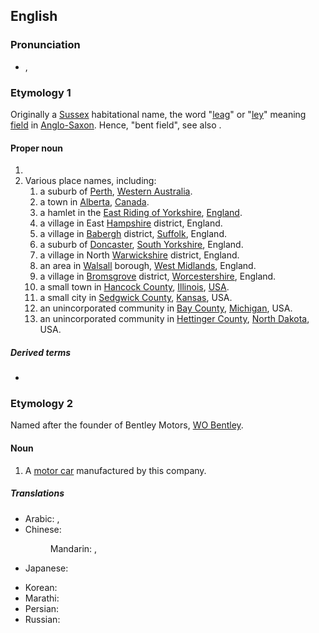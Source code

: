 ==English==
{{wikipedia}}
{{slim-wikipedia|Bentley (disambiguation)}}

===Pronunciation===
* {{enPR|bĕnt'lē}}, {{IPA|/ˈbentliː/|lang=en}}

===Etymology 1===
Originally a [[Sussex]] habitational name, the word "[[leag]]" or "[[ley]]" meaning [[field]] in [[Anglo-Saxon]]. Hence, "bent field", see also {{mention|en|Bentham}}.

====Proper noun====
{{en-proper noun}}

# {{surname|A=An|English [[habitational]]|from=Old English}}
# Various place names, including:
## a suburb of [[Perth]], [[Western Australia]].
## a town in [[Alberta]], [[Canada]].
## a hamlet in the [[East Riding of Yorkshire]], [[England]].
## a village in East [[Hampshire]] district, England.
## a village in [[Babergh]] district, [[Suffolk]], England.
## a suburb of [[Doncaster]], [[South Yorkshire]], England.
## a village in North [[Warwickshire]] district, England.
## an area in [[Walsall]] borough, [[West Midlands]], England.
## a village in [[Bromsgrove]] district, [[Worcestershire]], England.
## a small town in [[Hancock County]], [[Illinois]], [[USA]].
## a small city in [[Sedgwick County]], [[Kansas]], USA.
## an unincorporated community in [[Bay County]], [[Michigan]], USA.
## an unincorporated community in [[Hettinger County]], [[North Dakota]], USA.

=====Derived terms=====
* {{l|en|Bentleyan}}

===Etymology 2===
Named after the founder of Bentley Motors, [[w:WO Bentley|WO Bentley]].

====Noun====
{{en-noun}}

# A [[motor car]] manufactured by this company.

=====Translations=====
{{trans-top|British car}}
* Arabic: {{t|ar|بِنْتْلِي|m}}, {{t|ar|بِنْتْلِي|m|tr=bentlī}}
* Chinese:
*: Mandarin: {{t+|cmn|賓利|sc=Hani}}, {{t+|cmn|宾利|tr=Bīnlì|sc=Hani}}
* Japanese: {{t|ja|ベントレー|tr=Bentorē|sc=Jpan}}
{{trans-mid}}
* Korean: {{t|ko|벤틀리|tr=Benteulli|sc=Kore}}
* Marathi: {{t|mr|बेन्ट्ली|f|tr=benṭlī|sc=Deva}}
* Persian: {{t|fa|بنتلی|tr=Bentli|sc=fa-Arab}}
* Russian: {{t|ru|Бе́нтли|f|tr=Bɛ́ntli}}
{{trans-bottom}}

{{C|en|Automobiles|Western Australia|Alberta|England|Villages in England|Illinois|Kansas|Michigan|North Dakota}}